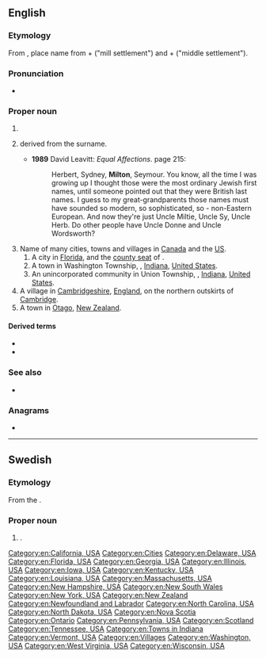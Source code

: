 ==English==
{{wikipedia}}

===Etymology===
From {{der|en|ang|-}}, place name from {{m|ang|mylen}} + {{m|ang|tun}} ("mill settlement") and {{m|ang|middel}} + {{m|ang|tun}} ("middle settlement").

===Pronunciation===
* {{IPA|/ˈmɪltən/|lang=en}}

===Proper noun===
{{en-proper noun}}

# {{surname|[[habitational]]|lang=en|from=Old English}}
# {{given name|male|from=surnames}} derived from the surname.
#* '''1989''' David Leavitt: ''Equal Affections''. {{ISBN|0-670-821977}} page 215:
#*: Herbert, Sydney, '''Milton''', Seymour. You know, all the time I was growing up I thought those were the most ordinary Jewish first names, until someone pointed out that they were British last names. I guess to my great-grandparents those names must have sounded so modern, so sophisticated, so - non-Eastern European. And now they're just Uncle Miltie, Uncle Sy, Uncle Herb. Do other people have Uncle Donne and Uncle Wordsworth?
# Name of many cities, towns and villages in [[Canada]] and the [[US]].
## A city in [[Florida]], and the [[county seat]] of {{l|en|Santa Rosa County}}.
## A town in Washington Township, {{l|en|Wayne County}}, [[Indiana]], [[United States]].
## An unincorporated community in Union Township, {{l|en|Ohio County}}, [[Indiana]], [[United States]].
# A village in [[Cambridgeshire]], [[England]], on the northern outskirts of [[Cambridge]].
# A town in [[Otago]], [[New Zealand]].

====Derived terms====
* {{l|en|Milton Keynes}}
* {{l|en|New Milton}}

===See also===
* {{pedialite}}

{{topics|en|England|Villages in England}}

===Anagrams===
* {{anagrams|en|Tomlin}}

[[Category:en:California, USA]]
[[Category:en:Cities]]
[[Category:en:Delaware, USA]]
[[Category:en:Florida, USA]]
[[Category:en:Georgia, USA]]
[[Category:en:Illinois, USA]]
[[Category:en:Iowa, USA]]
[[Category:en:Kentucky, USA]]
[[Category:en:Louisiana, USA]]
[[Category:en:Massachusetts, USA]]
[[Category:en:New Hampshire, USA]]
[[Category:en:New South Wales]]
[[Category:en:New York, USA]]
[[Category:en:New Zealand]]
[[Category:en:Newfoundland and Labrador]]
[[Category:en:North Carolina, USA]]
[[Category:en:North Dakota, USA]]
[[Category:en:Nova Scotia]]
[[Category:en:Ontario]]
[[Category:en:Pennsylvania, USA]]
[[Category:en:Scotland]]
[[Category:en:Tennessee, USA]]
[[Category:en:Towns in Indiana]]
[[Category:en:Vermont, USA]]
[[Category:en:Villages]]
[[Category:en:Washington, USA]]
[[Category:en:West Virginia, USA]]
[[Category:en:Wisconsin, USA]]

----

==Swedish==

===Etymology===
From the {{der|sv|en|Milton}}.

===Proper noun===
{{sv-proper noun|c}}

# {{given name|male|lang=sv}}.